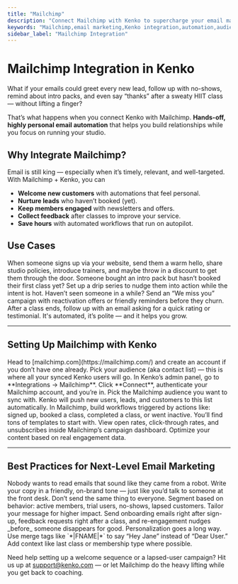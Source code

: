 ```yaml
---
title: "Mailchimp"
description: "Connect Mailchimp with Kenko to supercharge your email marketing — from welcome drips to post-workout feedback requests."
keywords: "Mailchimp,email marketing,Kenko integration,automation,audience segmentation"
sidebar_label: "Mailchimp Integration"
---
```


# Mailchimp Integration in Kenko

What if your emails could greet every new lead, follow up with no-shows, remind about intro packs, and even say “thanks” after a sweaty HIIT class — without lifting a finger?

That’s what happens when you connect Kenko with Mailchimp. **Hands-off, highly personal email automation** that helps you build relationships while you focus on running your studio.

## Why Integrate Mailchimp?

Email is still king — especially when it’s timely, relevant, and well-targeted. With Mailchimp \+ Kenko, you can

- **Welcome new customers** with automations that feel personal.
- **Nurture leads** who haven’t booked (yet).
- **Keep members engaged** with newsletters and offers.
- **Collect feedback** after classes to improve your service.
- **Save hours** with automated workflows that run on autopilot.

## Use Cases

<CardGroup cols={2}>
  <Card title="Welcome Series for New Leads" icon="hand-wave">
    When someone signs up via your website, send them a warm hello, share studio policies, introduce trainers, and maybe throw in a discount to get them through the door.
  </Card>
  <Card title="Trial Pack Reminders" icon="clock">
    Someone bought an intro pack but hasn’t booked their first class yet? Set up a drip series to nudge them into action while the intent is hot.
  </Card>
  <Card title="Member Retention Flows" icon="heart">
    Haven’t seen someone in a while? Send an “We miss you” campaign with reactivation offers or friendly reminders before they churn.
  </Card>
  <Card title="Post-Class Feedback Requests" icon="chat">
    After a class ends, follow up with an email asking for a quick rating or testimonial. It's automated, it’s polite — and it helps you grow.
  </Card>
</CardGroup>

---

## Setting Up Mailchimp with Kenko

<Steps>
  <Step title="Create or Log In to Mailchimp" icon="user-plus">
    Head to [mailchimp.com](https://mailchimp.com/) and create an account if you don’t have one already. Pick your audience (aka contact list) — this is where all your synced Kenko users will go.
  </Step>
  <Step title="Connect to Kenko" icon="plug">
    In Kenko’s admin panel, go to **Integrations → Mailchimp**. Click **Connect**, authenticate your Mailchimp account, and you’re in.
  </Step>
  <Step title="Choose Your Audience List" icon="users">
    Pick the Mailchimp audience you want to sync with. Kenko will push new users, leads, and customers to this list automatically.
  </Step>
  <Step title="Set Up Automation Workflows" icon="bolt">
    In Mailchimp, build workflows triggered by actions like: signed up, booked a class, completed a class, or went inactive. You’ll find tons of templates to start with.
  </Step>
  <Step title="Track Email Performance" icon="chart-bar">
    View open rates, click-through rates, and unsubscribes inside Mailchimp’s campaign dashboard. Optimize your content based on real engagement data.
  </Step>
</Steps>

---

## Best Practices for Next-Level Email Marketing

<AccordionGroup>
  <Accordion title="Talk Like a Human" icon="message">
    Nobody wants to read emails that sound like they came from a robot. Write your copy in a friendly, on-brand tone — just like you’d talk to someone at the front desk.
  </Accordion>
  <Accordion title="Segment Like a Pro" icon="filter">
    Don’t send the same thing to everyone. Segment based on behavior: active members, trial users, no-shows, lapsed customers. Tailor your message for higher impact.
  </Accordion>
  <Accordion title="Time Your Emails Strategically" icon="clock">
    Send onboarding emails right after sign-up, feedback requests right after a class, and re-engagement nudges _before_ someone disappears for good.
  </Accordion>
  <Accordion title="Use Merge Tags Wisely" icon="merge">
    Personalization goes a long way. Use merge tags like `*|FNAME|*` to say “Hey Jane” instead of “Dear User.” Add context like last class or membership type where possible.
  </Accordion>
</AccordionGroup>


Need help setting up a welcome sequence or a lapsed-user campaign? Hit us up at [support@kenko.com](mailto:support@kenko.com) — or let Mailchimp do the heavy lifting while you get back to coaching.